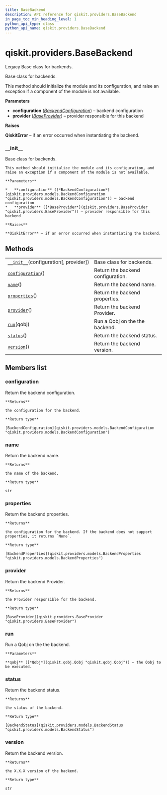 ```yaml
---
title: BaseBackend
description: API reference for qiskit.providers.BaseBackend
in_page_toc_min_heading_level: 1
python_api_type: class
python_api_name: qiskit.providers.BaseBackend
---
```


# qiskit.providers.BaseBackend

<Class id="qiskit.providers.BaseBackend" isDedicatedPage={true} github="https://github.com/qiskit/qiskit/tree/stable/0.17/qiskit/providers/basebackend.py" signature="BaseBackend(configuration, provider=None)" modifiers="class">
  Legacy Base class for backends.

  Base class for backends.

  This method should initialize the module and its configuration, and raise an exception if a component of the module is not available.

  **Parameters**

  *   **configuration** ([*BackendConfiguration*](qiskit.providers.models.BackendConfiguration "qiskit.providers.models.BackendConfiguration")) – backend configuration
  *   **provider** ([*BaseProvider*](qiskit.providers.BaseProvider "qiskit.providers.BaseProvider")) – provider responsible for this backend

  **Raises**

  **QiskitError** – if an error occurred when instantiating the backend.

  ### \_\_init\_\_

  <Function id="qiskit.providers.BaseBackend.__init__" signature="__init__(configuration, provider=None)" modifiers="abstract">
    Base class for backends.

    This method should initialize the module and its configuration, and raise an exception if a component of the module is not available.

    **Parameters**

    *   **configuration** ([*BackendConfiguration*](qiskit.providers.models.BackendConfiguration "qiskit.providers.models.BackendConfiguration")) – backend configuration
    *   **provider** ([*BaseProvider*](qiskit.providers.BaseProvider "qiskit.providers.BaseProvider")) – provider responsible for this backend

    **Raises**

    **QiskitError** – if an error occurred when instantiating the backend.
  </Function>

  ## Methods

  |                                                                                                                          |                                   |
  | ------------------------------------------------------------------------------------------------------------------------ | --------------------------------- |
  | [`__init__`](#qiskit.providers.BaseBackend.__init__ "qiskit.providers.BaseBackend.__init__")(configuration\[, provider]) | Base class for backends.          |
  | [`configuration`](#qiskit.providers.BaseBackend.configuration "qiskit.providers.BaseBackend.configuration")()            | Return the backend configuration. |
  | [`name`](#qiskit.providers.BaseBackend.name "qiskit.providers.BaseBackend.name")()                                       | Return the backend name.          |
  | [`properties`](#qiskit.providers.BaseBackend.properties "qiskit.providers.BaseBackend.properties")()                     | Return the backend properties.    |
  | [`provider`](#qiskit.providers.BaseBackend.provider "qiskit.providers.BaseBackend.provider")()                           | Return the backend Provider.      |
  | [`run`](#qiskit.providers.BaseBackend.run "qiskit.providers.BaseBackend.run")(qobj)                                      | Run a Qobj on the the backend.    |
  | [`status`](#qiskit.providers.BaseBackend.status "qiskit.providers.BaseBackend.status")()                                 | Return the backend status.        |
  | [`version`](#qiskit.providers.BaseBackend.version "qiskit.providers.BaseBackend.version")()                              | Return the backend version.       |

  ## Members list

  ### configuration

  <Function id="qiskit.providers.BaseBackend.configuration" signature="configuration()">
    Return the backend configuration.

    **Returns**

    the configuration for the backend.

    **Return type**

    [BackendConfiguration](qiskit.providers.models.BackendConfiguration "qiskit.providers.models.BackendConfiguration")
  </Function>

  ### name

  <Function id="qiskit.providers.BaseBackend.name" signature="name()">
    Return the backend name.

    **Returns**

    the name of the backend.

    **Return type**

    str
  </Function>

  ### properties

  <Function id="qiskit.providers.BaseBackend.properties" signature="properties()">
    Return the backend properties.

    **Returns**

    the configuration for the backend. If the backend does not support properties, it returns `None`.

    **Return type**

    [BackendProperties](qiskit.providers.models.BackendProperties "qiskit.providers.models.BackendProperties")
  </Function>

  ### provider

  <Function id="qiskit.providers.BaseBackend.provider" signature="provider()">
    Return the backend Provider.

    **Returns**

    the Provider responsible for the backend.

    **Return type**

    [BaseProvider](qiskit.providers.BaseProvider "qiskit.providers.BaseProvider")
  </Function>

  ### run

  <Function id="qiskit.providers.BaseBackend.run" signature="run(qobj)" modifiers="abstract">
    Run a Qobj on the the backend.

    **Parameters**

    **qobj** ([*Qobj*](qiskit.qobj.Qobj "qiskit.qobj.Qobj")) – the Qobj to be executed.
  </Function>

  ### status

  <Function id="qiskit.providers.BaseBackend.status" signature="status()">
    Return the backend status.

    **Returns**

    the status of the backend.

    **Return type**

    [BackendStatus](qiskit.providers.models.BackendStatus "qiskit.providers.models.BackendStatus")
  </Function>

  ### version

  <Function id="qiskit.providers.BaseBackend.version" signature="version()">
    Return the backend version.

    **Returns**

    the X.X.X version of the backend.

    **Return type**

    str
  </Function>
</Class>

